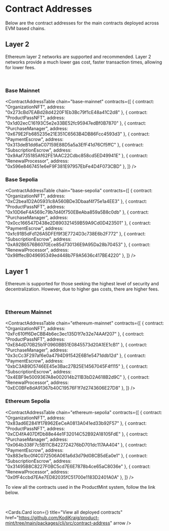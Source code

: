 
# Contract Addresses

Below are the contract addresses for the main contracts deployed across EVM based chains.

## Layer 2

Ethereum layer 2 networks are supported and recommended. Layer 2 networks provide a much lower gas cost, faster transaction times, allowing for lower fees.

<br />

<ChainImage chain="base-mainnet" />

### Base Mainnet

<ContractAddressTable
  chain="base-mainnet"
  contracts={[
    { contract: "OrganizationNFT", address: "0x273cBd7EABd28d4220F1Eb3Bc79f1cE48a41C2d8" },
    { contract: "ProductPassNFT", address: "0x1d02ecC16193C5e2e33BE52fc95947edBf0B7870" },
    { contract: "PurchaseManager", address: "0x679E2Fb685235e21E351C6563B4DB86Fcc4593d3" },
    { contract: "PaymentEscrow", address: "0x313deB1dd6aC07159E88D5a5a3EfF41d76Cf5ffC" },
    { contract: "SubscriptionEscrow", address: "0x9Aaf735185Af62FE1AAC22Cdbc858cd5ED49941E" },
    { contract: "RenewalProcessor", address: "0x596e8467451e6eF9F381E97957EbFe4D4F073CBD" },
  ]}
/>

### Base Sepolia

<ContractAddressTable
  chain="base-sepolia"
  contracts={[
    { contract: "OrganizationNFT", address: "0xC2bea1D2A05931c8A560BDe3Dbaaf4f75e1a4EE3" },
    { contract: "ProductPassNFT", address: "0x10D6eF4A569c79b7d40f750EBeAba859a5B8c0db" },
    { contract: "PurchaseManager", address: "0x0cc166547D438e2D890321459B59A9Cd0D423501" },
    { contract: "PaymentEscrow", address: "0xfc91B5dFd126A5DFEf9f3E7724D3c738E6b2F772" },
    { contract: "SubscriptionEscrow", address: "0xA92B6576B6070Ece85d730136E9A95Da28b70453" },
    { contract: "RenewalProcessor", address: "0x98ffecB049695349ed448b7F9A5636c417BE4220" },
  ]}
/>

## Layer 1

Ethereum is supported for those seeking the highest level of security and decentralization. However, due to higher gas costs, there are higher fees.

<br />

<ChainImage chain="ethereum-mainnet" />

### Ethereum Mainnet

<ContractAddressTable
  chain="ethereum-mainnet"
  contracts={[
    { contract: "OrganizationNFT", address: "0xFc610ff6DeCBB4b6ec3ec135D1f7e32e74AAf207" },
    { contract: "ProductPassNFT", address: "0xE84dD70B25b1F0960BB51E0845573d20A1EE1cB1" },
    { contract: "PurchaseManager", address: "0x3cCc3F297af6e0a4794D91542E6B1e5471ddb12d" },
    { contract: "PaymentEscrow", address: "0xbC3AB9D5746EE45e3Bac27B25E14567045F4f115" },
    { contract: "SubscriptionEscrow", address: "0x4EBF9e5009367A8e002014b211B3bD2A618B2d9C" },
    { contract: "RenewalProcessor", address: "0xEC0BFe8dA91367b40C19576F1f7d2743606E27D8" },
  ]}
/>

### Ethereum Sepolia

<ContractAddressTable
  chain="ethereum-sepolia"
  contracts={[
    { contract: "OrganizationNFT", address: "0x83ad6E2841f178962EeCeA0813A041ed33b92F57" },
    { contract: "ProductPassNFT", address: "0xCD4fA407DfDb88e44e1F32014C52B92A18105FdE" },
    { contract: "PurchaseManager", address: "0x064b338F7c5B11CB422724276bD701dc117AA404" },
    { contract: "PaymentEscrow", address: "0x883e1bc0f4C072506A061a6d3d79d08CB5dEa0e1" },
    { contract: "SubscriptionEscrow", address: "0x31495B8C8227F0BC5cd7E6E7878b4ce65aC8036e" },
    { contract: "RenewalProcessor", address: "0x0fF4ccbd7EAe7ED82035fC51700e1183D2401A0A" },
  ]}
/>

To view all the contracts used in the ProductMint system, follow the link below.

<br />

<Cards.Card
  icon={<ReceiptTextIcon />}
  title="View all deployed contracts"
  href="https://github.com/KodiKraig/product-mint/tree/main/packages/cli/src/contract-address"
  arrow
/>